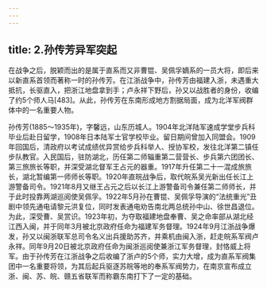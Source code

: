 ```yaml
---
---
---
```

title: 2.孙传芳异军突起
---




在战争之后，脱颖而出的是属于直系而又非曹锟、吴佩孚嫡系的一员大将，即后来以新直系首领而著称一时的孙传芳。在江浙战争中，孙传芳由福建入浙，未遇重大抵抗，长驱直入，把浙江地盘拿到手；卢永祥下野后，孙又以战胜者的身份，收编了约5个师人马[483]。从此，孙传芳在东南形成地方割据局面，成为北洋军阀群体中的一名重要人物。

孙传芳(1885～1935年)，字馨远，山东历城人。1904年北洋陆军速成学堂步兵科毕业后赴日留学，1908年日本陆军士官学校毕业。留日期间曾加入同盟会。1909年回国后，清政府以考试成绩优异赏给步兵科举人、授协军校，发往北洋第二镇任步队教官。入民国后，驻防湖北，历任第二师辎重第二营营长、步兵第六团团长、第三旅旅长等职，并深受湖北督军王占元的器重。1917年升任第二十一混成旅旅长，湖北暂编第一师师长等职。1920年直皖战争后，取代皖系吴光新出任长江上游警备司令。1921年8月又继王占元之后以长江上游警备司令兼任第二师师长，并于此时投靠两湖巡阅使吴佩孚。1922年5月孙在曹锟、吴佩孚导演的“法统重光”丑剧中领先通电请黎元洪复位，同时发表通电劝告南北两总统孙中山、徐世昌退位。为此，深受曹、吴赏识。1923年初，为夺取福建地盘奉曹、吴之命率部从湖北经江西入闽，并于同年3月被北京政府任命为福建军务督理。1924年9月江浙战争爆发，孙又以闽浙联军总司令名义出兵援助苏齐，并乘机由闽入浙，赶走皖系军阀卢永祥。同年9月20日被北京政府任命为闽浙巡阅使兼浙江军务督理，封恪威上将军。由于孙传芳在江浙战争之后收编了浙卢的5个师，实力大增，成为直系军阀集团中一名重要将领，为其后起兵驱逐苏皖等地的奉系军阀势力，在南京宣布成立浙、闽、苏、皖、赣五省联军而称霸东南打下了一定的基础。